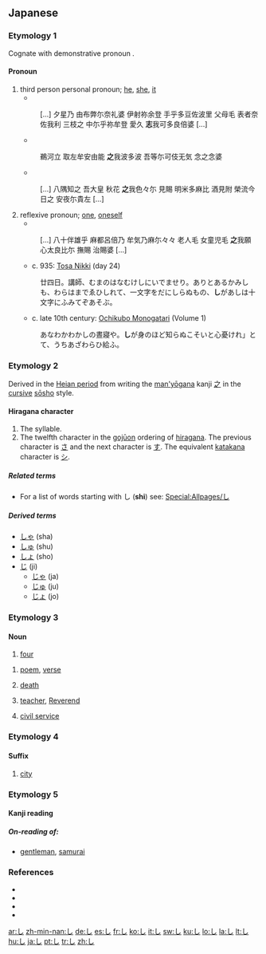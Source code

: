 {{wikipedia|Shi (kana)}}
{{stroke order|strokes=1}}
{{also|じ|レ}}
==Japanese==

===Etymology 1===
Cognate with demonstrative pronoun {{term|そ|so}}.

====Pronoun====
{{ja-pos|h|pronoun|rom=shi}}

# third person personal pronoun; [[he]], [[she]], [[it]]
#* {{RQ:Man'yōshū|5|904}}
#: [...] 夕星乃 由布弊尓奈礼婆 伊射祢余登 手乎多豆佐波里 父母毛 表者奈佐我利 三枝之 中尓乎祢牟登 愛久 '''志'''我可多良倍婆 [...]
#* {{RQ:Man'yōshū|19|4191}}
#: 鵜河立 取左牟安由能 '''之'''我波多波 吾等尓可伎无気 念之念婆
#* {{RQ:Man'yōshū|19|4254}}
#: [...] 八隅知之 吾大皇 秋花 '''之'''我色々尓 見賜 明米多麻比 酒見附 榮流今日之 安夜尓貴左 [...]
# reflexive pronoun; [[one]], [[oneself]]
#* {{RQ:Man'yōshū|18|4094}}
#: [...] 八十伴雄乎 麻都呂倍乃 牟気乃麻尓々々 老人毛 女童児毛 '''之'''我願 心太良比尓 撫賜 治賜婆 [...]
#* c. 935: [[w:Tosa Nikki|Tosa Nikki]] (day 24)
#: 廿四日。講師、むまのはなむけしにいでませり。ありとあるかみしも、わらはまでゑひしれて、一文字をだにしらぬもの、'''し'''があしは十文字にふみてぞあそぶ。
#* c. late 10th century: [[w:Ochikubo Monogatari|Ochikubo Monogatari]] (Volume 1)
#: あなわかわかしの晝寢や。'''し'''が身のほど知らぬこそいと心憂けれ」とて、うちあざわらひ給ふ。

===Etymology 2===
Derived in the [[w:Heian period|Heian period]] from writing the [[man'yōgana]] kanji [[之]] in the [[cursive]] [[sōsho]] style.

====Hiragana character====
{{ja-kana|rom=shi}}

# The {{IPAchar|/shi/}} syllable.
# The twelfth character in the [[gojūon]] ordering of [[hiragana]]. The previous character is [[さ]] and the next character is [[す]]. The equivalent [[katakana]] character is [[シ]].

=====Related terms=====
* For a list of words starting with し ('''shi''') see: [[Special:Allpages/し]]

=====Derived terms=====
* [[しゃ]] (sha)
* [[しゅ]] (shu)
* [[しょ]] (sho)
* [[じ]] (ji)
** [[じゃ]] (ja)
** [[じゅ]] (ju)
** [[じょ]] (jo)

===Etymology 3===

====Noun====
{{ja-noun|h|rom=shi}}

# {{ja-def|四}} [[four]]
<!-- # {{ja-def|疵瑕}} (しか, shika) [[blemish]], [[flaw]], [[defect]] -->
# {{ja-def|詩}} [[poem]], [[verse]]
# {{ja-def|死}} [[death]]
# {{ja-def|師}} [[teacher]], [[Reverend]]
# {{ja-def|仕}} [[civil service]]

===Etymology 4===

====Suffix====
{{ja-pos|h|suffix|rom=shi}}

# {{ja-def|市}} [[city]]

===Etymology 5===

====Kanji reading====
{{ja-kanjireading|rom=shi}}

=====On-reading of:=====
* {{ja-def|士}} [[gentleman]], [[samurai]]

===References===
* {{cite book
  | last = Fujii
  | first = Sadakazu
  | coauthors = Keiji Inaga
  | title = Shin Nihon Koten Bungaku Taikei 18: [[w:Ochikubo Monogatari|Ochikubo Monogatari]], [[w:Sumiyoshi Monogatari|Sumiyoshi Monogatari]]
  | publisher = [[w:Iwanami Shoten Publishing|Iwanami Shoten]]
  | date = 1989
  | location = [[w:Tōkyō|Tōkyō]]
  | language = Japanese
  | id = ISBN 4-00-240018-2
  }}
* {{cite book
  | last = Hasegawa
  | first = Masaharu
  | coauthors = Yūichirō Imanishi, Hiroshi Itō, Hiroshi Yoshioka
  | title = Shin Nihon Koten Bungaku Taikei 24: Tosa Nikki, Kagerō Nikki, Murasaki Shikibu Nikki, Sarashina Nikki 
  | publisher = [[w:Iwanami Shoten Publishing|Iwanami Shoten]]
  | date = 1989
  | location = [[w:Tōkyō|Tōkyō]]
  | language = Japanese
  | id = ISBN 4-00-240024-7
  }}
* {{R:Man'yōshū 1}}
* {{R:Man'yōshū 4}}

[[ar:し]]
[[zh-min-nan:し]]
[[de:し]]
[[es:し]]
[[fr:し]]
[[ko:し]]
[[it:し]]
[[sw:し]]
[[ku:し]]
[[lo:し]]
[[la:し]]
[[lt:し]]
[[hu:し]]
[[ja:し]]
[[pt:し]]
[[tr:し]]
[[zh:し]]